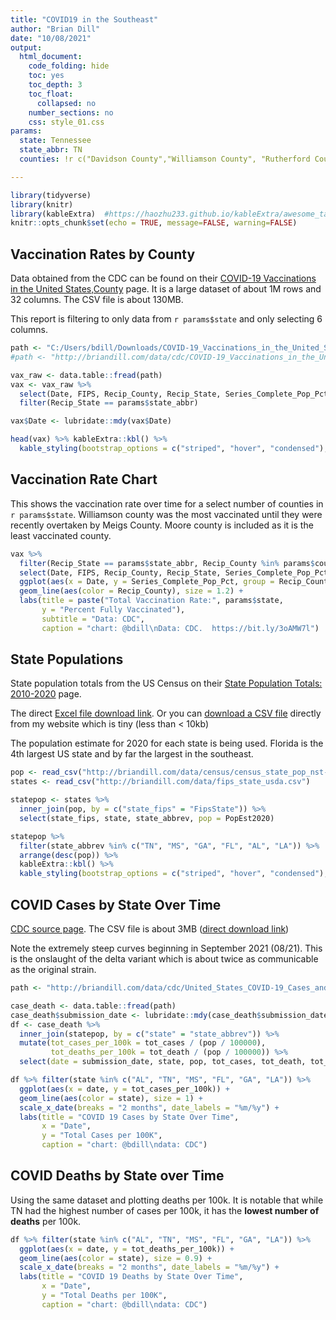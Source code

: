 ```yaml
---
title: "COVID19 in the Southeast"
author: "Brian Dill"
date: "10/08/2021"
output:
  html_document: 
    code_folding: hide
    toc: yes
    toc_depth: 3
    toc_float:
      collapsed: no
    number_sections: no
    css: style_01.css    
params:
  state: Tennessee
  state_abbr: TN
  counties: !r c("Davidson County","Williamson County", "Rutherford County", "Shelby County", "Wilson County", "Moore County", "Meigs County" )

---
```


```r
library(tidyverse)
library(knitr)
library(kableExtra)  #https://haozhu233.github.io/kableExtra/awesome_table_in_html.html
knitr::opts_chunk$set(echo = TRUE, message=FALSE, warning=FALSE)
```

## Vaccination Rates by County

Data obtained from the CDC can be found on their [COVID-19 Vaccinations in the United States,County](https://data.cdc.gov/Vaccinations/COVID-19-Vaccinations-in-the-United-States-County/8xkx-amqh) page.  It is a large dataset of about 1M rows and 32 columns.  The CSV file is about 130MB.

This report is filtering to only data from `r params$state` and only selecting 6 columns.

```r
path <- "C:/Users/bdill/Downloads/COVID-19_Vaccinations_in_the_United_States_County_2021-10-05.csv"
#path <- "http://briandill.com/data/cdc/COVID-19_Vaccinations_in_the_United_States_County_2021-10-05.csv"

vax_raw <- data.table::fread(path)
vax <- vax_raw %>% 
  select(Date, FIPS, Recip_County, Recip_State, Series_Complete_Pop_Pct, Series_Complete_Yes) %>% 
  filter(Recip_State == params$state_abbr)

vax$Date <- lubridate::mdy(vax$Date)

head(vax) %>% kableExtra::kbl() %>% 
  kable_styling(bootstrap_options = c("striped", "hover", "condensed"), full_width = FALSE)
```


## Vaccination Rate Chart

This shows the vaccination rate over time for a select number of counties in `r params$state`.  Williamson county was the most vaccinated until they were recently overtaken by Meigs County.  Moore county is included as it is the least vaccinated county.

```r
vax %>% 
  filter(Recip_State == params$state_abbr, Recip_County %in% params$counties ) %>% 
  select(Date, FIPS, Recip_County, Recip_State, Series_Complete_Pop_Pct, Series_Complete_Yes) %>% 
  ggplot(aes(x = Date, y = Series_Complete_Pop_Pct, group = Recip_County)) +
  geom_line(aes(color = Recip_County), size = 1.2) +
  labs(title = paste("Total Vaccination Rate:", params$state,
       y = "Percent Fully Vaccinated"),
       subtitle = "Data: CDC",
       caption = "chart: @bdill\nData: CDC.  https://bit.ly/3oAMW7l")
```

## State Populations

State population totals from the US Census on their [State Population Totals: 2010-2020](https://www.census.gov/programs-surveys/popest/technical-documentation/research/evaluation-estimates/2020-evaluation-estimates/2010s-state-total.html) page.  

The direct [Excel file download link](https://www2.census.gov/programs-surveys/popest/tables/2010-2020/state/totals/nst-est2020.xlsx).  Or you can [download a CSV file](http://briandill.com/data/census/census_state_pop_nst-est2020.csv) directly from my website which is tiny (less than < 10kb)

The population estimate for 2020 for each state is being used.  Florida is the 4th largest US state and by far the largest in the southeast.

```r
pop <- read_csv("http://briandill.com/data/census/census_state_pop_nst-est2020.csv")
states <- read_csv("http://briandill.com/data/fips_state_usda.csv")

statepop <- states %>% 
  inner_join(pop, by = c("state_fips" = "FipsState")) %>% 
  select(state_fips, state, state_abbrev, pop = PopEst2020)

statepop %>% 
  filter(state_abbrev %in% c("TN", "MS", "GA", "FL", "AL", "LA")) %>% 
  arrange(desc(pop)) %>% 
  kableExtra::kbl() %>% 
  kable_styling(bootstrap_options = c("striped", "hover", "condensed"), full_width = FALSE)

```

## COVID Cases by State Over Time

[CDC source page](https://data.cdc.gov/Case-Surveillance/United-States-COVID-19-Cases-and-Deaths-by-State-o/9mfq-cb36).  The CSV file is about 3MB ([direct download link](https://data.cdc.gov/api/views/9mfq-cb36/rows.csv?accessType=DOWNLOAD))

Note the extremely steep curves beginning in September 2021 (08/21).  This is the onslaught of the delta variant which is about twice as communicable as the original strain.

```r
path <- "http://briandill.com/data/cdc/United_States_COVID-19_Cases_and_Deaths_by_State_over_Time.csv"

case_death <- data.table::fread(path)
case_death$submission_date <- lubridate::mdy(case_death$submission_date)
df <- case_death %>% 
  inner_join(statepop, by = c("state" = "state_abbrev")) %>% 
  mutate(tot_cases_per_100k = tot_cases / (pop / 100000),
         tot_deaths_per_100k = tot_death / (pop / 100000)) %>% 
  select(date = submission_date, state, pop, tot_cases, tot_death, tot_cases_per_100k, tot_deaths_per_100k)

df %>% filter(state %in% c("AL", "TN", "MS", "FL", "GA", "LA")) %>% 
  ggplot(aes(x = date, y = tot_cases_per_100k)) +
  geom_line(aes(color = state), size = 1) +
  scale_x_date(breaks = "2 months", date_labels = "%m/%y") +
  labs(title = "COVID 19 Cases by State Over Time",
       x = "Date",
       y = "Total Cases per 100K",
       caption = "chart: @bdill\ndata: CDC")

```

## COVID Deaths by State over Time

Using the same dataset and plotting deaths per 100k.  It is notable that while TN had the highest number of cases per 100k, it has the **lowest number of deaths** per 100k.

```r
df %>% filter(state %in% c("AL", "TN", "MS", "FL", "GA", "LA")) %>% 
  ggplot(aes(x = date, y = tot_deaths_per_100k)) +
  geom_line(aes(color = state), size = 0.9) +
  scale_x_date(breaks = "2 months", date_labels = "%m/%y") +
  labs(title = "COVID 19 Deaths by State Over Time",
       x = "Date",
       y = "Total Deaths per 100K",
       caption = "chart: @bdill\ndata: CDC")
```

